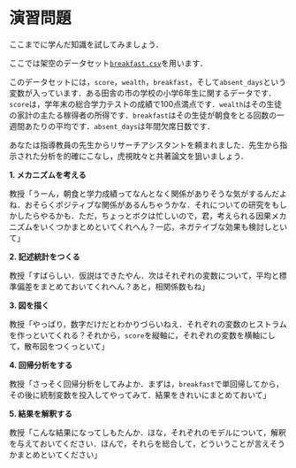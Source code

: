 # 演習問題 {#quiz}

ここまでに学んだ知識を試してみましょう．

ここでは架空のデータセット[`breakfast.csv`](https://drive.google.com/open?id=1-DuqgSo4WthsVCmZI4VmSJ7-MfZYosJV)を用います．

このデータセットには，`score`，`wealth`，`breakfast`，そして`absent_days`という変数が入っています．ある田舎の市の学校の小学6年生に関するデータです．`score`は，学年末の総合学力テストの成績で100点満点です．`wealth`はその生徒の家計の主たる稼得者の所得です．`breakfast`はその生徒が朝食をとる回数の一週間あたりの平均です．`absent_days`は年間欠席日数です．

あなたは指導教員の先生からリサーチアシスタントを頼まれました．先生から指示された分析を的確にこなし，虎視眈々と共著論文を狙いましょう．

**1. メカニズムを考える**

教授「うーん，朝食と学力成績ってなんとなく関係がありそうな気がするんだよね．おそらくポジティブな関係があるんちゃうかな．それについての研究をもしかしたらやるかも．ただ，ちょっとボクは忙しいので，君，考えられる因果メカニズムをいくつかまとめといてくれへん？一応，ネガテイブな効果も検討しといて」

**2. 記述統計をつくる**

教授「すばらしい．仮説はできたやん．次はそれぞれの変数について，平均と標準偏差をまとめておいてくれへん？あと，相関係数もね」

**3. 図を描く**

教授「やっぱり，数字だけだとわかりづらいねえ．それぞれの変数のヒストラムを作っといてくれる？それから，`score`を縦軸に，それぞれの変数を横軸にして，散布図をつくっといて」

**4. 回帰分析をする**

教授「さっそく回帰分析をしてみよか．まずは，`breakfast`で単回帰してから，その後に統制変数を投入してやってみて．結果をきれいにまとめておいて」

**5. 結果を解釈する**

教授「こんな結果になってしもたんか．ほな，それぞれのモデルについて，解釈を与えておいてください．ほんで，それらを総合して，どういうことが言えそうかまとめといてください」


